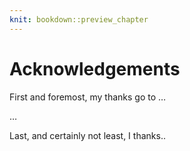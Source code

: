 ```yaml
---
knit: bookdown::preview_chapter
---
```

  
# Acknowledgements

First and foremost, my thanks go to ...

...

Last, and certainly not least, I thanks..